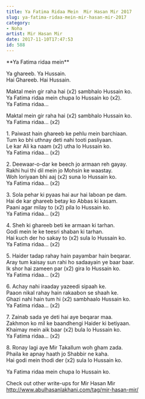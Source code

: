 ```yaml
---
title: Ya Fatima Ridaa Mein  Mir Hasan Mir 2017
slug: ya-fatima-ridaa-mein-mir-hasan-mir-2017
category: 
- Noha
artist: Mir Hasan Mir
date: 2017-11-10T17:47:53
id: 588
---
```


<p>**Ya Fatima ridaa mein**</p>
<p>Ya ghareeb. Ya Hussain.<br />
Hai Ghareeb. Hai Hussain.</p>
<p>Maktal mein gir raha hai (x2) sambhalo Hussain ko.<br />
Ya Fatima ridaa mein chupa lo Hussain ko (x2).<br />
Ya Fatima ridaa…</p>
<p>Maktal mein gir raha hai (x2) sambhalo Hussain ko.<br />
Ya Fatima ridaa… (x2)</p>
<p>1. Paiwast hain ghareeb ke pehlu mein barchiaan.<br />
Tum ko bhi uthnay deti nahi tooti pasliyaan.<br />
Le kar Ali ka naam (x2) utha lo Hussain ko.<br />
Ya Fatima ridaa… (x2)</p>
<p>2. Deewaar-o-dar ke beech jo armaan reh gayay.<br />
Rakhi hui thi dil mein jo Mohsin ke waastay.<br />
Woh loriyaan bhi aaj (x2) suna lo Hussain ko.<br />
Ya Fatima ridaa… (x2)</p>
<p>3. Sola pehar ki pyaas hai aur hai laboan pe dam.<br />
Hai de kar ghareeb betay ko Abbas ki kasam.<br />
Paani agar milay to (x2) pila lo Hussain ko.<br />
Ya Fatima ridaa… (x2)</p>
<p>4. Sheh ki ghareeb beti ke armaan ki tarhan.<br />
Godi mein le ke teesri shaban ki tarhan.<br />
Hai kuch der ho sakay to (x2) sula lo Hussain ko.<br />
Ya Fatima ridaa… (x2)</p>
<p>5. Haider tadap rahay hain payambar hain beqarar.<br />
Aray tum kaisay sun rahi ho sadaayain ye baar baar.<br />
Ik shor hai zameen par (x2) gira lo Hussain ko.<br />
Ya Fatima ridaa… (x2)</p>
<p>6. Achay nahi iraaday yazeedi sipaah ke.<br />
Paaon nikal rahay hain rakaabon se shaah ke.<br />
Ghazi nahi hain tum hi (x2) sambhaalo Hussain ko.<br />
Ya Fatima ridaa… (x2)</p>
<p>7. Zainab sada ye deti hai aye beqarar maa.<br />
Zakhmon ko mil ke baandhengi Haider ki betiyaan.<br />
Khaimay mein aik baar (x2) bula lo Hussain ko.<br />
Ya Fatima ridaa… (x2)</p>
<p>8. Ronay lagi aye Mir Takallum woh gham zada.<br />
Phaila ke apnay haath jo Shabbir ne kaha.<br />
Hai godi mein thodi der (x2) sula lo Hussain ko.</p>
<p>Ya Fatima ridaa mein chupa lo Hussain ko.</p>
<p>Check out other write-ups for Mir Hasan Mir<br />
<a href="http://www.abulhasanlakhani.com/tag/mir-hasan-mir/">http://www.abulhasanlakhani.com/tag/mir-hasan-mir/</a></p>
